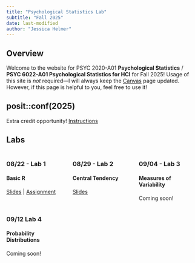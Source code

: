 ```yaml
---
title: "Psychological Statistics Lab"
subtitle: "Fall 2025"
date: last-modified
author: "Jessica Helmer"
---
```


## Overview

Welcome to the website for PSYC 2020-A01 **Psychological Statistics** / **PSYC 6022-A01 Psychological Statistics for HCI** for Fall 2025! Usage of this site is *not* required—I will always keep the [Canvas](https://www.canvas.gatech.edu/) page updated. However, if this page is helpful to you, feel free to use it!

## posit::conf(2025)

Extra credit opportunity! [Instructions](/assignments/Extra Credit 1.qmd)

## Labs

:::: {.columns}
::: {.column width=33%}
### 08/22 - Lab 1
#### Basic R
[Slides](/slides/Lab 1 - Basic R/PSYC2020L Lab 1.qmd) | [Assignment](/assignments/PSYC2020L Assignment 1.rmd)
:::

::: {.column width=33%}
### 08/29 - Lab 2
#### Central Tendency
[Slides](/slides/Lab 2 - Central Tendency/PSYC2020L Lab 2.qmd)
<!-- | [Assignment](/assignments/PSYC2020L Assignment 2.rmd) -->
:::

::: {.column width=33%}
### 09/04 - Lab 3
#### Measures of Variability
Coming soon!
:::
::::

:::: {.columns}
::: {.column width=33%}
### 09/12 Lab 4
#### Probability Distributions
Coming soon!
:::

::: {.column width=33%}

:::

::: {.column width=33%}

:::
::::


